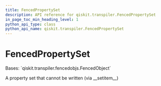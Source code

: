 ```yaml
---
title: FencedPropertySet
description: API reference for qiskit.transpiler.FencedPropertySet
in_page_toc_min_heading_level: 1
python_api_type: class
python_api_name: qiskit.transpiler.FencedPropertySet
---
```


# FencedPropertySet

<Class id="qiskit.transpiler.FencedPropertySet" github="https://github.com/qiskit/qiskit/tree/stable/0.22/qiskit/transpiler/fencedobjs.py" signature="FencedPropertySet(property_set_instance)">
  Bases: `qiskit.transpiler.fencedobjs.FencedObject`

  A property set that cannot be written (via \_\_setitem\_\_)
</Class>

